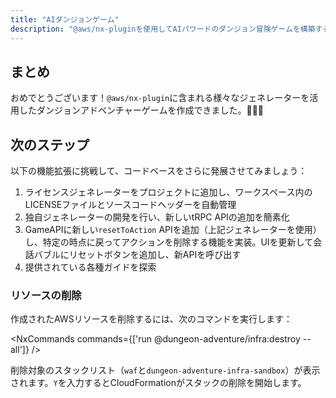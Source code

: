 ```yaml
---
title: "AIダンジョンゲーム"
description: "@aws/nx-pluginを使用してAIパワードのダンジョン冒険ゲームを構築する方法のチュートリアル。"
---
```





## まとめ

おめでとうございます！`@aws/nx-plugin`に含まれる様々なジェネレーターを活用したダンジョンアドベンチャーゲームを作成できました。🎉🎉🎉

## 次のステップ

以下の機能拡張に挑戦して、コードベースをさらに発展させてみましょう：

1. <Link path="guides/license">ライセンスジェネレーター</Link>をプロジェクトに追加し、ワークスペース内のLICENSEファイルとソースコードヘッダーを自動管理
2. <Link path="get_started/tutorials/contribute-generator">独自ジェネレーターの開発</Link>を行い、新しいtRPC APIの追加を簡素化
3. GameAPIに新しい`resetToAction` APIを追加（上記ジェネレーターを使用）し、特定の時点に戻ってアクションを削除する機能を実装。UIを更新して会話バブルにリセットボタンを追加し、新APIを呼び出す
4. 提供されている各種ガイドを探索

### リソースの削除

作成されたAWSリソースを削除するには、次のコマンドを実行します：

<NxCommands commands={['run @dungeon-adventure/infra:destroy --all']} />

削除対象のスタックリスト（`waf`と`dungeon-adventure-infra-sandbox`）が表示されます。`Y`を入力するとCloudFormationがスタックの削除を開始します。